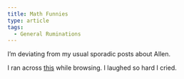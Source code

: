 ```yaml
---
title: Math Funnies
type: article
tags:
  - General Ruminations
---
```


I’m deviating from my usual sporadic posts about Allen.

I ran across [this](http://haha.nu/funny/funny-math/) while browsing. I laughed so hard I cried.
